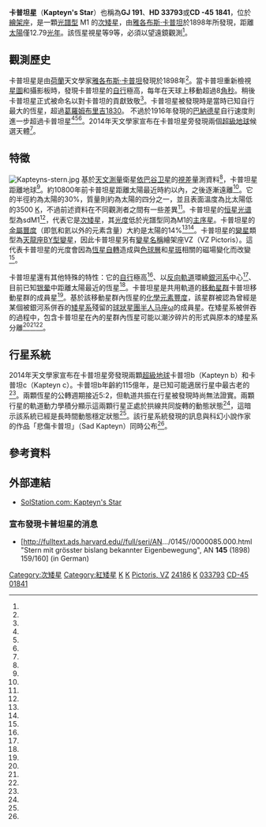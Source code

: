 {{Starbox begin |
   name=卡普坦星}}
{{Starbox image
| image=
     <div style="position: relative">[[File:Pictor_constellation_map.svg|250px]]
     <div style="position: absolute; left: 167px; top: 44px">[[Image:Locator_Dot.gif|5px]]</div>
     </div> <!--http://meta.wikimedia.org/wiki/Help:Composite_images --> | 
  caption=紅點是卡普坦星在繪架座的位置。
}}
{{Starbox observe
| epoch    = J2000
| constell = [[繪架座|繪架座]]
| ra       = {{RA|05|11|40.58112}}<ref name="aaa474_2_653"/>
| dec      = {{DEC|-45|01|06.2899}}<ref name="aaa474_2_653"/>
| appmag_v = 8.853<ref name="mnras403_4_1949"/>
}}
{{Starbox character
| class    = sdM1<ref name="mnras403_4_1949"/>
| b-v      = +1.57<ref name="SIMBAD"/>
| u-b      = +1.21<ref name="SIMBAD"/>
| variable = [[天龍座BY型變星|天龍座BY型變星]]<ref name="var"/>
}}
{{Starbox astrometry
| radial_v = +245.2<ref name="aaa418_989"/>
| prop_mo_ra  = +6,505.08<ref name="aaa474_2_653"/>
| prop_mo_dec = -5,730.84<ref name="aaa474_2_653"/>
| parallax = 255.66
| p_error  = 0.91
| parallax_footnote = <ref name="aaa474_2_653"/>
| absmag_v = 
}}
{{Starbox detail
| mass     = 0.274<ref name="Kotoneva"/>
| radius   = {{nowrap|0.291 ± 0.025}}<ref name="aaa505_1_205"/>
| gravity  = 4.96<ref name="Kotoneva"/>
| luminosity  = 
| temperature = 3,570<ref name=Kotoneva/>
| metal_fe = {{nowrap|–0.99 ± 0.04}}<ref name="mnras356_3_963"/>
| rotational_velocity = 9.15<ref name="mnras407_3_1657"/>
| age_gyr  = ~10<ref name="Kotoneva"/>
}}
{{Starbox catalog
| names=VZ Pictoris, [[格利泽近星星表|GJ]] 191, [[HD星表|HD]] 33793, [[波恩星表|CD]]-45°1841, CP(D)-44°612, SAO 217223, [[Luyten_Half-Second_catalogue|LHS]] 29, [[Luyten_Two-Tenths_catalogue|LTT]] 2200, [[Luyten_Five-Tenths_catalogue|LFT]] 395, [[General_Catalogue_of_Trigonometric_Parallaxes|GCTP]] 1181, [[依巴谷卫星|HIP]] 24186.<ref name="SIMBAD"/>
}}
{{Starbox reference
| Simbad = NAME+Kapteyn's+star
| EPE=
| ARICNS = <!--Code-->
}}
{{Starbox end}}

'''卡普坦星'''（'''Kapteyn's Star'''）也稱為'''GJ 191'''、'''HD 33793'''或'''CD -45 1841'''，位於[[繪架座|繪架座]]，是一顆[[恆星光譜|光譜型]] M1 的[[次矮星|次矮星]]，由[[雅各布斯·卡普坦|雅各布斯·卡普坦]]於1898年所發現，距離[[太陽|太陽]]僅12.79[[光年|光年]]。該恆星視星等9等，必須以望遠鏡觀測<ref name="SIMBAD"/>。

==觀測歷史==
卡普坦星是由[[荷蘭|荷蘭]]天文學家[[雅各布斯·卡普坦|雅各布斯·卡普坦]]發現於1898年<ref name="an145_9_159"/>。當卡普坦重新檢視[[星圖|星圖]]和攝影板時，發現卡普坦星的[[自行|自行]]極高，每年在天球上移動超過8[[角秒|角秒]]。稍後卡普坦星正式被命名以對卡普坦的貢獻致敬<ref name="kaler"/>。卡普坦星被發現時是當時已知自行最大的恆星，超過[[葛羅姆布里吉1830|葛羅姆布里吉1830]]。 不過於1916年發現的[[巴納德星|巴納德星]]自行速度則進一步超過卡普坦星<ref name="EEB"/><ref name="Kotoneva"/><ref name="kaler"/>。2014年天文學家宣布在卡普坦星旁發現兩個[[超級地球|超級地球]]候選天體<ref name="planets"/>。

==特徵==
[[File:Kapteyns-stern.jpg|thumb]]
基於[[天文測量|天文測量]]衛星[[依巴谷卫星|依巴谷卫星]]的[[視差|視差]]量測資料<ref name="aaa474_2_653"/>，卡普坦星距離地球{{Convert|12.76|ly|pc|abbr=off|lk=on}}<ref name="aaa474_2_653"/>。約10800年前卡普坦星距離太陽最近時約{{Convert|7.00|ly|pc|abbr=off}}以內，之後逐漸遠離<ref name="al36_3_220"/>。它的半徑約為太陽的30%，質量則約為太陽的四分之一，並且表面溫度為比太陽低的3500 [[熱力學溫標|K]]，不過前述資料在不同觀測者之間有一些差異<ref name="Kotoneva"/>。卡普坦星的[[恒星光谱|恒星光谱]]型為sdM1<ref name="mnras403_4_1949"/>，代表它是[[次矮星|次矮星]]，其[[光度|光度]]低於光譜型同為M1的[[主序星|主序星]]。卡普坦星的[[化學元素豐度|金屬豐度]]（即氫和氦以外的元素含量）大約是太陽的14%<ref name="mnras356_3_963"/><ref name="abundance"/>。卡普坦星的[[變星|變星]]類型為[[天龍座BY型變星|天龍座BY型變星]]，因此卡普坦星另有[[變星命名法|變星名稱]]繪架座VZ（VZ Pictoris）。這代表卡普坦星的光度會因為[[恆星自轉|恆星自轉]]造成與[[色球層|色球層]]和[[星斑|星斑]]相關的磁場變化而改變<ref name="var"/>。

卡普坦星還有其他特殊的特性：它的[[自行|自行]]極高<ref name="kaler"/>、以[[順行和逆行|反向軌道]]環繞[[銀河系|銀河系]]中心<ref name="Kotoneva"/>、目前已知[[银晕|银晕]]中距離太陽最近的恆星<ref name=mnras350_2_575/>。卡普坦星是共用軌道的[[恆星運動學#移動星群|移動星群]]卡普坦移動星群的成員星<ref name=aj112_2661/>。基於該移動星群內恆星的[[化學元素豐度|化學元素豐度]]，該星群被認為曾經是某個被銀河系併吞的[[矮星系|矮星系]]殘留的[[球狀星團|球狀星團]][[半人马座ω|半人马座ω]]的成員星。在矮星系被併吞的過程中，包含卡普坦星在內的星群內恆星可能以潮汐碎片的形式與原本的矮星系分離<ref name="Kotoneva"/><ref name="aj139_2_636"/><ref name="ns20091104"/>。

==行星系統==
2014年天文學家宣布在卡普坦星旁發現兩顆[[超級地球|超級地球]]卡普坦b（Kapteyn b）和卡普坦c（Kapteyn c）。卡普坦b年齡約115億年，是已知可能適居行星中最古老的<ref name="planets"/>。兩顆恆星的公轉週期接近5:2，但軌道共振在行星被發現時尚無法證實。兩顆行星的軌道動力學積分顯示這兩顆行星正處於拱線共同旋轉的動態狀態<ref name="planets"/>，這暗示該系統已經是長時間動態穩定狀態<ref name="dynamics"/>。該行星系統發現的訊息與科幻小說作家{{link-en|阿拉斯泰尔·雷诺兹|Alastair Reynolds}}的作品「悲傷卡普坦」（Sad Kapteyn）同時公布<ref name="sadkapteyn"/>。

{{OrbitboxPlanet begin
| name = 卡普坦星
| table_ref = 
| period_unit = day
}}
{{OrbitboxPlanet
| exoplanet = [[卡普坦b|b]]
| mass_earth = >4.5
| semimajor = 0.168  ± 0.005
| period = 48.616 ± 0.036 
| inclination = 
| eccentricity = <0.4
}}
{{OrbitboxPlanet
| exoplanet = [[卡普坦c|c]]
| mass_earth = >7.0
| semimajor = 0.311  ± 0.02
| period = 121.53 ± 0.25
| inclination = 
| eccentricity = <0.4
}}
{{Orbitbox end}}

==參考資料==
{{reflist|30em|refs=

<ref name="aaa474_2_653">{{citation | first=F. | last=van Leeuwen |date=November 2007 | title=Validation of the new Hipparcos reduction | journal=Astronomy and Astrophysics | volume=474 | issue=2 | pages=653–664 | bibcode=2007A&A...474..653V | doi=10.1051/0004-6361:20078357 |arxiv = 0708.1752 }}.</ref>

<ref name="SIMBAD">{{citation | url=http://simbad.u-strasbg.fr/simbad/sim-id?Ident=NAME+Kapteyn%27s+star | title=V* VZ Pic -- Variable Star | work=SIMBAD | publisher=[[史特拉斯堡天文資料中心|Centre de Données astronomiques de Strasbourg]] | accessdate=2009-10-14 | archive-date=2019-07-04 | archive-url=https://web.archive.org/web/20190704025340/http://simbad.u-strasbg.fr/simbad/sim-id?Ident=NAME%20Kapteyn's%20star | dead-url=no }}.</ref>

<ref name="an145_9_159">{{citation | last=Kapteyn | first=J. C. | authorlink=雅各布斯·卡普坦 | title=Stern mit grösster bislang bekannter Eigenbewegung | year=1898 | journal=Astronomische Nachrichten | volume=145 | issue=9–10 | pages=159–160 | doi=10.1002/asna.18981450906 | bibcode=1897AN....145..159K }}.</ref>

<ref name="EEB">{{citation | first=E. E. | last=Barnard | authorlink=愛德華·愛默生·巴納德 | year=1916 | title=A small star with large proper motion | journal=Astronomical Journal | volume=29 | issue=695 | page=181 | bibcode = 1916AJ.....29..181B | doi = 10.1086/104156 }}.</ref>

<ref name="al36_3_220">{{citation | last=Bobylev | first=Vadim V. |date=March 2010 | title=Searching for Stars Closely Encountering with the Solar System | journal=Astronomy Letters | volume=36 | issue=3 | pages=220–226 | doi=10.1134/S1063773710030060 | arxiv=1003.2160 | bibcode=2010AstL...36..220B }}.</ref>

<ref name="var">{{citation | url=http://www.sai.msu.su/groups/cluster/gcvs/cgi-bin/search.cgi?search=VZ+pic | title=VZ Pic | work=[[變星總表|General Catalogue of Variable Stars]], [[斯特恩伯格天文研究所|Sternberg Astronomical Institute]], Moscow, Russia | accessdate=2009-10-14 | archive-date=2019-06-05 | archive-url=https://web.archive.org/web/20190605233621/http://www.sai.msu.su/groups/cluster/gcvs/cgi-bin/search.cgi?search=VZ+pic | dead-url=no }}</ref>

<ref name="Kotoneva">{{citation | display-authors=1 | first1=E. | last1=Kotoneva | first2=K. | last2=Innanen | first3=P. C. | last3=Dawson | first4=P. R. | last4=Wood | first5=M. M. | last5=De Robertis | title=A study of Kapteyn's star | year=2005 | journal=Astronomy & Astrophysics | volume=438 | pages=957–962 | doi=10.1051/0004-6361:20042287 | bibcode=2005A&A...438..957K | issue=3 }}.</ref>

<ref name="ns20091104">{{citation | url=http://www.newscientist.com/article/mg20427334.100-backward-star-aint-from-round-here.html | title=Backward star ain't from round here | journal=[[新科學人|New Scientist]] | date=November 4, 2009 | accessdate=2014-06-10 | archive-date=2015-05-25 | archive-url=https://web.archive.org/web/20150525093255/http://www.newscientist.com/article/mg20427334.100-backward-star-aint-from-round-here.html | dead-url=no }}</ref>

<ref name="mnras350_2_575">{{citation | doi=10.1111/j.1365-2966.2004.07671.x | title=Chemical abundance analysis of Kapteyn's Star | last1=Woolf | first1=V. M. | last2=Wallerstein | first2=G. | journal=[[Monthly_Notices_of_the_Royal_Astronomical_Society|Monthly Notices of the Royal Astronomical Society]] | volume=350 | issue=2 | pages=575–579 | year=2004 | bibcode=2004MNRAS.350..575W }}.</ref>

<ref name="kaler">{{citation | contribution=Kapteyn's Star | pages=108–109 | title=The Hundred Greatest Stars | first=James B. | last=Kaler | publisher=Copernicus Books | year=2002 }}.</ref>

<ref name="aaa418_989">{{citation | display-authors=1 | last1=Nordström | first1=B. | last2=Mayor | first2=M. | last3=Andersen | first3=J. | last4=Holmberg | first4=J. | last5=Pont | first5=F. | last6=Jørgensen | first6=B. R. | last7=Olsen | first7=E. H. | last8=Udry | first8=S. | last9=Mowlavi | first9=N. | title=The Geneva-Copenhagen survey of the Solar neighbourhood. Ages, metallicities, and kinematic properties of ˜14 000 F and G dwarfs | journal=Astronomy and Astrophysics | volume=418 | pages=989–1019 |date=May 2004 | doi=10.1051/0004-6361:20035959 | bibcode=2004A&A...418..989N| issue=3 | arxiv=astro-ph/0405198 }}</ref>

<ref name="aj112_2661">{{citation | last1=Eggen | first1=O. J. | title=The Ross 451 Group of Halo Stars | journal=Astronomical Journal | volume=112 | page=2661 |date=December 1996 | bibcode=1996AJ....112.2661E |doi = 10.1086/118210 }}</ref>

<ref name="aj139_2_636">{{citation | last1=Wylie-de Boer | first1=Elizabeth | last2=Freeman | first2=Ken | last3=Williams | first3=Mary | title=Evidence of Tidal Debris from ω Cen in the Kapteyn Group | journal=The Astronomical Journal | volume=139 | issue=2 | pages=636–645 |date=February 2010 | doi=10.1088/0004-6256/139/2/636 | bibcode=2010AJ....139..636W |arxiv = 0910.3735 }}</ref>

<ref name="mnras407_3_1657">{{citation | last1=Houdebine | first1=E. R. | title=Observation and modelling of main-sequence star chromospheres - XIV. Rotation of dM1 stars | journal=Monthly Notices of the Royal Astronomical Society | volume=407 | issue=3 | pages=1657–1673 |date=September 2010 | doi=10.1111/j.1365-2966.2010.16827.x | bibcode=2010MNRAS.407.1657H }}</ref>

<ref name="mnras403_4_1949">{{citation | display-authors=1 | last1=Koen | first1=C. | last2=Kilkenny | first2=D. | last3=van Wyk | first3=F. | last4=Marang | first4=F. | title=UBV(RI)<sub>C</sub> JHK observations of Hipparcos-selected nearby stars | journal=Monthly Notices of the Royal Astronomical Society | volume=403 | issue=4 | pages=1949–1968 |date=April 2010 | doi=10.1111/j.1365-2966.2009.16182.x | bibcode=2010MNRAS.403.1949K }}</ref>

<ref name="mnras356_3_963">{{citation | last1=Woolf | first1=Vincent M. | last2=Wallerstein | first2=George | title=Metallicity measurements using atomic lines in M and K dwarf stars | journal=Monthly Notices of the Royal Astronomical Society | volume=356 | issue=3 | pages=963–968 |date=January 2005 | doi=10.1111/j.1365-2966.2004.08515.x | bibcode=2005MNRAS.356..963W |arxiv = astro-ph/0410452 }}</ref>

<ref name="abundance">金屬豐度計算方式是以[[金屬量|金屬量]]為10的[[冪|冪]]。根據 Woolf and Wallerstein (2005)，卡普坦星的金屬量 [M/H] ≈ –0.86 dex，因此：10<sup>–0.86</sup> = 0.138</ref>。

<ref name="aaa505_1_205">{{citation | display-authors=1 | last1=Demory | first1=B.-O. | last2=Ségransan | first2=D. | last3=Forveille | first3=T. | last4=Queloz | first4=D. | last5=Beuzit | first5=J.-L. | last6=Delfosse | first6=X. | last7=di Folco | first7=E. | last8=Kervella | first8=P. | last9=Le Bouquin | first9=J.-B. | title=Mass-radius relation of low and very low-mass stars revisited with the VLTI | journal=Astronomy and Astrophysics | volume=505 | issue=1 | pages=205–215 |date=October 2009 | doi=10.1051/0004-6361/200911976 | bibcode=2009A&A...505..205D |arxiv = 0906.0602 }}</ref>

<ref name="planets">{{citation|arxiv=1406.0818|title=Two planets around Kapteyn's star : a cold and a temperate super-Earth orbiting the nearest halo red-dwarf | display-authors=1|first1=Guillem|last1=Anglada-Escudé|first2= Pamela|last2=Arriagada|first3= Mikko|last3=Tuomi|first4= Mathias|last4=Zechmeister|year=2014}}<!-- Only the first author will be shown. The first four authors are kept so that harv linking is correct; the many remaining authors are deliberately omitted. --></ref>

<ref name="dynamics">{{citation|arxiv=1103.5485|title=Modeling the secular evolution of migrating planet pairs | display-authors=1|first1=Tatiana A.|last1=Michtchenko|first2=Adrián|last2= Rodríguez|year=2011 | journal=Monthly Notices of the Royal Society | volume=415 | pages=2275 |date=August 2011 | bibcode=2011MNRAS.415.2275M}}</ref>

<ref name="sadkapteyn">{{citation | title=Sad Kapteyn | date=Jun 4, 2014 | work=Science fiction story released with the announcement of planetary system | url=http://ph.qmul.ac.uk/sad-kapteyn | accessdate=2014-06-04 | archive-date=2014-06-06 | archive-url=https://web.archive.org/web/20140606234251/http://ph.qmul.ac.uk/sad-kapteyn | dead-url=no }}</ref>

}}

==外部連結==
* [http://www.solstation.com/stars/kapteyns.htm SolStation.com: Kapteyn's Star]{{Wayback|url=http://www.solstation.com/stars/kapteyns.htm |date=20160410213557 }}

===宣布發現卡普坦星的消息===
* [http://fulltext.ads.harvard.edu//full/seri/AN.../0145//0000085.000.html "Stern mit grösster bislang bekannter Eigenbewegung", AN '''145''' (1898) 159/160]{{dead link|date=2017年11月 |bot=InternetArchiveBot |fix-attempted=yes }} (in German)

{{位于10-15光年范围内的恒星系统}}

[[Category:次矮星|Category:次矮星]]
[[Category:紅矮星|Category:紅矮星]]
[[Category:格利泽和GJ天体|K]]
[[Category:绘架座|K]]
[[Category:以变星命名法命名的天体|Pictoris, VZ]]
[[Category:HIP天體|24186]]
[[Category:天龍座BY變星|K]]
[[Category:HD和HDE天體|033793]]
[[Category:BD、CD和CP天体|CD-45 01841]]